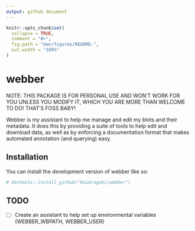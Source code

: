 ```yaml
---
output: github_document
---
```


<!-- README.md is generated from README.Rmd. Please edit that file -->

```r
knitr::opts_chunk$set(
  collapse = TRUE,
  comment = "#>",
  fig.path = "man/figures/README-",
  out.width = "100%"
)
```

# webber

<!-- badges: start -->
<!-- badges: end -->

NOTE: THIS PACKAGE IS FOR PERSONAL USE AND WON'T WORK FOR YOU UNLESS YOU MODIFY IT, WHICH YOU ARE MORE THAN WELCOME TO DO! THAT'S FOSS BABY!

Webber is my assistant to help me manage and edit my blots and their metadata. It does this by providing a suite of tools to help edit and download data, as well as by enforcing a documentation format that makes automated annotation (and querying) easy.

## Installation

You can install the development version of webber like so:

```r
# devtools::install_github("KaiAragaki/webber")
```

## TODO
- [ ] Create an assistant to help set up environmental variables (WEBBER_WBPATH, WEBBER_USER)
